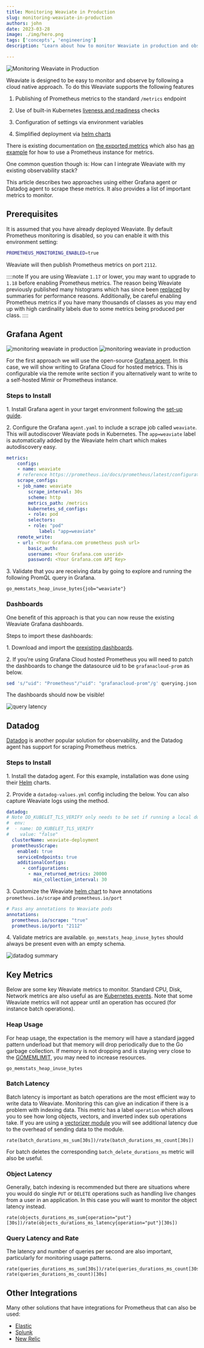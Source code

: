 ```yaml
---
title: Monitoring Weaviate in Production
slug: monitoring-weaviate-in-production
authors: john
date: 2023-03-28
image: ./img/hero.png
tags: ['concepts', 'engineering']
description: "Learn about how to monitor Weaviate in production and observe key metrics."

---
```

![Monitoring Weaviate in Production](./img/hero.png)

<!-- truncate -->

Weaviate is designed to be easy to monitor and observe by following a cloud native approach. To do this Weaviate supports the following features

1. Publishing of Prometheus metrics to the standard `/metrics` endpoint

2. Use of built-in Kubernetes [liveness and readiness](/developers/weaviate/api/rest/well-known) checks

3. Configuration of settings via environment variables

4. Simplified deployment via [helm charts](https://github.com/weaviate/weaviate-helm)

There is existing documentation on [the exported metrics](/developers/weaviate/configuration/monitoring) which also has [an example](https://github.com/weaviate/weaviate-examples/tree/main/monitoring-prometheus-grafana) for how to use a Prometheus instance for metrics.

One common question though is: How can I integrate Weaviate with my existing observability stack?

This article describes two approaches using either Grafana agent or Datadog agent to scrape these metrics. It also provides a list of important metrics to monitor.

## Prerequisites

It is assumed that you have already deployed Weaviate. By default Prometheus monitoring is disabled, so you can enable it with this environment setting:

```sh
PROMETHEUS_MONITORING_ENABLED=true
```

Weaviate will then publish Prometheus metrics on port `2112`.

::::note
If you are using Weaviate `1.17` or lower, you may want to upgrade to `1.18` before enabling Prometheus metrics. The reason being Weaviate previously published many histograms which has since been [replaced](https://github.com/weaviate/weaviate/pull/2605) by summaries for performance reasons. Additionally, be careful enabling Prometheus metrics if you have many thousands of classes as you may end up with high cardinality labels due to some metrics being produced per class.
::::

## Grafana Agent
![monitoring weaviate in production](./img/Weaviate-monitoring-weaviate-in-prod-light.png#gh-light-mode-only)
![monitoring weaviate in production](./img/Weaviate-monitoring-weaviate-in-prod-dark.png#gh-dark-mode-only)

For the first approach we will use the open-source [Grafana agent](https://grafana.com/docs/grafana-cloud/data-configuration/agent/). In this case, we will show writing to Grafana Cloud for hosted metrics. This is configurable via the remote write section if you alternatively want to write to a self-hosted Mimir or Prometheus instance.


### Steps to Install

1\. Install Grafana agent in your target environment following the [set-up guide](https://grafana.com/docs/agent/latest/static/set-up/).

2\. Configure the Grafana `agent.yaml` to include a scrape job called `weaviate`. This will autodiscover Weaviate pods
 in Kubernetes. The `app=weaviate` label is automatically added by the Weaviate helm chart which makes autodiscovery easy.

```yaml
metrics:
    configs:
    - name: weaviate
    # reference https://prometheus.io/docs/prometheus/latest/configuration/configuration/#scrape_config
    scrape_configs:
    - job_name: weaviate
        scrape_interval: 30s
        scheme: http
        metrics_path: /metrics
        kubernetes_sd_configs:
        - role: pod
        selectors:
        - role: "pod"
            label: "app=weaviate"
    remote_write:
    - url: <Your Grafana.com prometheus push url>
        basic_auth:
        username: <Your Grafana.com userid>
        password: <Your Grafana.com API Key>
```

3\. Validate that you are receiving data by going to explore and running the following PromQL query in Grafana.

```
go_memstats_heap_inuse_bytes{job="weaviate"}
```
### Dashboards

One benefit of this approach is that you can now reuse the existing Weaviate Grafana dashboards.

Steps to import these dashboards:

1\. Download and import the [prexisting dashboards](https://github.com/weaviate/weaviate/tree/master/tools/dev/grafana/dashboards).

2\. If you're using Grafana Cloud hosted Prometheus you will need to patch the dashboards to change the datasource uid to be `grafanacloud-prom` as below.

```sh
sed 's/"uid": "Prometheus"/"uid": "grafanacloud-prom"/g' querying.json > querying-patched.json
```

The dashboards should now be visible!

![query latency](./img/query-latency.png)

## Datadog

[Datadog](https://www.datadoghq.com/) is another popular solution for observability, and the Datadog agent has support for scraping Prometheus metrics.

### Steps to Install

1\. Install the datadog agent. For this example, installation was done using their [Helm](https://docs.datadoghq.com/containers/kubernetes/installation/?tab=helm) charts.

2\. Provide a `datadog-values.yml` config including the below. You can also capture Weaviate logs using the method.

```yaml
datadog:
# Note DD_KUBELET_TLS_VERIFY only needs to be set if running a local docker kubernetes cluster
#  env:
#  - name: DD_KUBELET_TLS_VERIFY
#    value: "false"
  clusterName: weaviate-deployment
  prometheusScrape:
    enabled: true
    serviceEndpoints: true
    additionalConfigs:
      - configurations:
        - max_returned_metrics: 20000
          min_collection_interval: 30
```

3\. Customize the Weaviate [helm chart](https://github.com/weaviate/weaviate-helm/blob/80346f0f1e1f22ad84a899b5f9e12f44be3ee809/weaviate/values.yaml#L730) to have annotations `prometheus.io/scrape` and `prometheus.io/port`

```yaml
# Pass any annotations to Weaviate pods
annotations:
  prometheus.io/scrape: "true"
  prometheus.io/port: "2112"
```

4\. Validate metrics are available. `go_memstats_heap_inuse_bytes` should always be present even with an empty schema.

![datadog summary](./img/datadog-summary.png)


## Key Metrics

Below are some key Weaviate metrics to monitor. Standard CPU, Disk, Network metrics are also useful as are [Kubernetes
events](https://grafana.com/blog/2023/01/23/how-to-use-kubernetes-events-for-effective-alerting-and-monitoring/).
Note that some Weaviate metrics will not appear until an operation has occured (for instance batch operations).

### Heap Usage

For heap usage, the expectation is the memory will have a standard jagged pattern underload but that memory will drop periodically
due to the Go garbage collection. If memory is not dropping and is staying very close to the [GOMEMLIMIT](/blog/gomemlimit-a-game-changer-for-high-memory-applications), you may need to increase resources.

```
go_memstats_heap_inuse_bytes
```

### Batch Latency

Batch latency is important as batch operations are the most efficient way to write data to
Weaviate. Monitoring this can give an indication if there is a problem with indexing data. This metric has a label `operation` which
allows you to see how long objects, vectors, and inverted index sub operations take. If you are using a [vectorizer module](/developers/weaviate/modules/retriever-vectorizer-modules) you will see additional latency due to the overhead of sending data to the module.

```
rate(batch_durations_ms_sum[30s])/rate(batch_durations_ms_count[30s])
```

For batch deletes the corresponding `batch_delete_durations_ms` metric will also be useful.

### Object Latency

Generally, batch indexing is recommended but there are situations where you would do single `PUT` or `DELETE` operations
such as handling live changes from a user in an application. In this case you will want to monitor the object latency
instead.

```
rate(objects_durations_ms_sum{operation="put"}[30s])/rate(objects_durations_ms_latency{operation="put"}[30s])
```

### Query Latency and Rate

The latency and number of queries per second are also important, particularly for monitoring usage patterns.

```
rate(queries_durations_ms_sum[30s])/rate(queries_durations_ms_count[30s])
rate(queries_durations_ms_count)[30s]
```

## Other Integrations

Many other solutions that have integrations for Prometheus that can also be used:

* [Elastic](https://docs.elastic.co/integrations/prometheus)
* [Splunk](https://www.splunk.com/en_us/blog/devops/metrics-from-prometheus-exporters-are-now-available-with-the-sfx-smart-agent.html)
* [New Relic](https://docs.newrelic.com/docs/infrastructure/prometheus-integrations/get-started/send-prometheus-metric-data-new-relic/)



<StayConnected />
